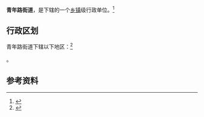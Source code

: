 {{中国乡级行政区|37/03/06/003/000}}

'''青年路街道'''，是{{PRC admin/fullname|37/03/06/003/000|3}}下辖的一个[[乡镇|乡镇]]级行政单位。<ref>{{PRC admin/ref sgc|{{PRC admin/parent|37/03/06/003/000}}}}</ref>

== 行政区划 ==

青年路街道下辖以下地区：<ref>{{PRC admin/ref sgc|37/03/06/003/000}}</ref>

{{PRC admin/children|37/03/06/003/000}}。

== 参考资料 ==

{{reflist}}

{{行政区划小作品}}
{{PRC admin/navcat|37/03/06/003/000}}